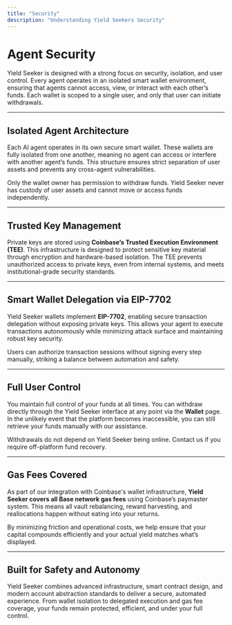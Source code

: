 ```yaml
---
title: "Security"
description: "Understanding Yield Seekers Security"
---
```


# Agent Security

Yield Seeker is designed with a strong focus on security, isolation, and user control. Every agent operates in an isolated smart wallet environment, ensuring that agents cannot access, view, or interact with each other’s funds. Each wallet is scoped to a single user, and only that user can initiate withdrawals.

---

## Isolated Agent Architecture

Each AI agent operates in its own secure smart wallet. These wallets are fully isolated from one another, meaning no agent can access or interfere with another agent’s funds. This structure ensures strict separation of user assets and prevents any cross-agent vulnerabilities.

Only the wallet owner has permission to withdraw funds. Yield Seeker never has custody of user assets and cannot move or access funds independently.

---

## Trusted Key Management

Private keys are stored using **Coinbase’s Trusted Execution Environment (TEE)**. This infrastructure is designed to protect sensitive key material through encryption and hardware-based isolation. The TEE prevents unauthorized access to private keys, even from internal systems, and meets institutional-grade security standards.

---

## Smart Wallet Delegation via EIP-7702

Yield Seeker wallets implement **EIP-7702**, enabling secure transaction delegation without exposing private keys. This allows your agent to execute transactions autonomously while minimizing attack surface and maintaining robust key security.

Users can authorize transaction sessions without signing every step manually, striking a balance between automation and safety.

---

## Full User Control

You maintain full control of your funds at all times. You can withdraw directly through the Yield Seeker interface at any point via the **Wallet** page. In the unlikely event that the platform becomes inaccessible, you can still retrieve your funds manually with our assistance.

Withdrawals do not depend on Yield Seeker being online. Contact us if you require off-platform fund recovery.

---

## Gas Fees Covered

As part of our integration with Coinbase's wallet infrastructure, **Yield Seeker covers all Base network gas fees** using Coinbase’s paymaster system. This means all vault rebalancing, reward harvesting, and reallocations happen without eating into your returns.

By minimizing friction and operational costs, we help ensure that your capital compounds efficiently and your actual yield matches what’s displayed.

---

## Built for Safety and Autonomy

Yield Seeker combines advanced infrastructure, smart contract design, and modern account abstraction standards to deliver a secure, automated experience. From wallet isolation to delegated execution and gas fee coverage, your funds remain protected, efficient, and under your full control.